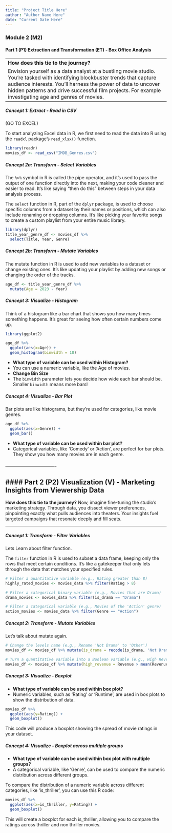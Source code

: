 ```yaml
---
title: "Project Title Here"
author: "Author Name Here"
date: "Current Date Here"
---
```





### **Module 2 (M2)**

#### **Part 1 (P1)** Extraction and Transformation (ET) - Box Office Analysis

---------------------------------------
**How does this tie to the journey?**
Envision yourself as a data analyst at a bustling movie studio. You're tasked with identifying blockbuster trends that capture audience interests. You'll harness the power of data to uncover hidden patterns and drive successful film projects. For example investigating age and genres of movies.
---------------------------------------

##### Concept 1: Extract - Read in CSV

(GO TO EXCEL)

To start analyzing Excel data in R, we first need to read the data into R using the `readxl` package's `read_xlsx()` function.

```r
library(readr)
movies_df <- read_csv("IMDB_Genres.csv")
```

##### Concept 2a: Transform - Select Variables

The `%>%` symbol in R is called the pipe operator, and it's used to pass the output of one function directly into the next, making your code cleaner and easier to read. It's like saying "then do this" between steps in your data analysis process.

The `select` function in R, part of the `dplyr` package, is used to choose specific columns from a dataset by their names or positions, which can also include renaming or dropping columns. It's like picking your favorite songs to create a custom playlist from your entire music library.

```r
library(dplyr)
title_year_genre_df <- movies_df %>%
  select(Title, Year, Genre)
```


##### Concept 2b: Transform - Mutate Variables

The mutate function in R is used to add new variables to a dataset or change existing ones. It’s like updating your playlist by adding new songs or changing the order of the tracks.

```r
age_df <- title_year_genre_df %>%
  mutate(Age = 2023 - Year)
```



##### Concept 3: Visualize - Histogram

Think of a histogram like a bar chart that shows you how many times something happens. It's great for seeing how often certain numbers come up.

```r
library(ggplot2)

age_df %>% 
  ggplot(aes(x=Age)) + 
  geom_histogram(binwidth = 10)
```

- **What type of variable can be used within Histogram?**
- You can use a numeric variable, like the Age of movies.
- **Change Bin Size**
- The `binwidth` parameter lets you decide how wide each bar should be. Smaller `binwidth` means more bars!

##### Concept 4: Visualize - Bar Plot
Bar plots are like histograms, but they're used for categories, like movie genres.

```r
age_df %>% 
  ggplot(aes(x=Genre)) + 
  geom_bar()
```

- **What type of variable can be used within bar plot?**
- Categorical variables, like 'Comedy' or 'Action', are perfect for bar plots. They show you how many movies are in each genre.








#### ----------------------------------



#### **Part 2 (P2)** Visualization (V) - Marketing Insights from Viewership Data
---------------------------------------
**How does this tie to the journey?**
Now, imagine fine-tuning the studio's marketing strategy. Through data, you dissect viewer preferences, pinpointing exactly what pulls audiences into theaters. Your insights fuel targeted campaigns that resonate deeply and fill seats.

---------------------------------------


##### Concept 1: Transform - Filter Variables

Lets Learn about filter function.  

The `filter` function in R is used to subset a data frame, keeping only the rows that meet certain conditions. It's like a gatekeeper that only lets through the data that matches your specified rules.

```r
# Filter a quantitative variable (e.g., Rating greater than 8)
highly_rated_movies <- movies_data %>% filter(Rating > 8)

# Filter a categorical binary variable (e.g., Movies that are Drama)
drama_movies <- movies_data %>% filter(is_drama == "Drama")

# Filter a categorical variable (e.g., Movies of the 'Action' genre)
action_movies <- movies_data %>% filter(Genre == "Action")
```

##### Concept 2: Transform - Mutate Variables

Let's talk about mutate again.
```r
# Change the levels name (e.g., Rename 'Not Drama' to 'Other')
movies_df <- movies_df %>% mutate(is_drama = recode(is_drama, 'Not Drama' = 'Other'))

# Turn a quantitative variable into a Boolean variable (e.g., High Revenue)
movies_df <- movies_df %>% mutate(high_revenue = Revenue > mean(Revenue, na.rm = TRUE))
```

##### Concept 3: Visualize - Boxplot
- **What type of variable can be used within box plot?**
- Numeric variables, such as 'Rating' or 'Runtime', are used in box plots to show the distribution of data.

```r

movies_df %>% 
  ggplot(aes(y=Rating)) + 
  geom_boxplot()
```

This code will produce a boxplot showing the spread of movie ratings in your dataset.

##### Concept 4: Visualize - Boxplot across multiple groups
- **What type of variable can be used within box plot with multiple groups?**
- A categorical variable, like 'Genre', can be used to compare the numeric distribution across different groups.


To compare the distribution of a numeric variable across different categories, like 'is_thriller', you can use this R code:

```r
movies_df %>% 
  ggplot(aes(x=is_thriller, y=Rating)) + 
  geom_boxplot()
```

This will create a boxplot for each is_thriller, allowing you to compare the ratings across thriller and non thriller movies.



